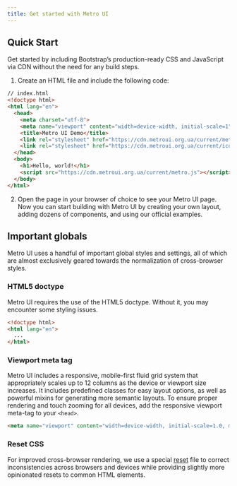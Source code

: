 ```yaml
---
title: Get started with Metro UI
---
```



<Leader content="Metro UI is a free, open source, html-first toolkit for developing websites with HTML, CSS, and JS!"/>

## Quick Start

Get started by including Bootstrap’s production-ready CSS and JavaScript via CDN without the need for any build steps.

1. Create an HTML file and include the following code:

```html
// index.html
<!doctype html>
<html lang="en">
  <head>
    <meta charset="utf-8">
    <meta name="viewport" content="width=device-width, initial-scale=1">
    <title>Metro UI Demo</title>
    <link rel="stylesheet" href="https://cdn.metroui.org.ua/current/metro.css">
    <link rel="stylesheet" href="https://cdn.metroui.org.ua/current/icons.css">
  </head>
  <body>
    <h1>Hello, world!</h1>
    <script src="https://cdn.metroui.org.ua/current/metro.js"></script>
  </body>
</html>
```

2. Open the page in your browser of choice to see your Metro UI page. Now you can start building with Metro UI by creating your own layout, adding dozens of components, and using our official examples.

## Important globals

Metro UI uses a handful of important global styles and settings, all of which are almost exclusively geared towards the normalization of cross-browser styles.

### HTML5 doctype

Metro UI requires the use of the HTML5 doctype. Without it, you may encounter some styling issues.

```html
<!doctype html>
<html lang="en">
  ...
</html>
```

### Viewport meta tag

Metro UI includes a responsive, mobile-first fluid grid system that appropriately scales up to 12 columns as the device or viewport size increases. 
It includes predefined classes for easy layout options, as well as powerful mixins for generating more semantic layouts.
To ensure proper rendering and touch zooming for all devices, add the responsive viewport meta-tag to your `<head>`.

```html
<meta name="viewport" content="width=device-width, initial-scale=1.0, maximum-scale=1.0, user-scalable=no">
```

### Reset CSS
For improved cross-browser rendering, we use a special [reset](https://github.com/olton/metroui/blob/master/source/reset/reset.less) file to correct inconsistencies across browsers and devices while providing slightly more opinionated resets to common HTML elements.